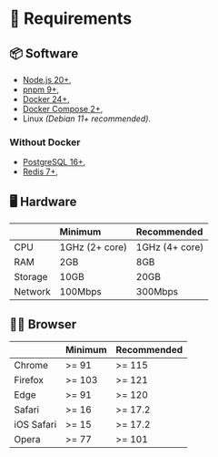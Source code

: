 # 🛂 Requirements

## 📦 Software

- [Node.js 20+](https://nodejs.org/),
- [pnpm 9+](https://pnpm.io/),
- [Docker 24+](https://www.docker.com/),
- [Docker Compose 2+](https://docs.docker.com/compose/),
- Linux _(Debian 11+ recommended)_.

### Without Docker

- [PostgreSQL 16+](https://www.postgresql.org/),
- [Redis 7+](https://redis.io/),

## 🖥️ Hardware

|         | Minimum        | Recommended    |
| :------ | :------------- | :------------- |
| CPU     | 1GHz (2+ core) | 1GHz (4+ core) |
| RAM     | 2GB            | 8GB            |
| Storage | 10GB           | 20GB           |
| Network | 100Mbps        | 300Mbps        |

## 🧑‍💻 Browser

|            | Minimum | Recommended |
| :--------- | :------ | :---------- |
| Chrome     | >= 91   | >= 115      |
| Firefox    | >= 103  | >= 121      |
| Edge       | >= 91   | >= 120      |
| Safari     | >= 16   | >= 17.2     |
| iOS Safari | >= 15   | >= 17.2     |
| Opera      | >= 77   | >= 101      |
